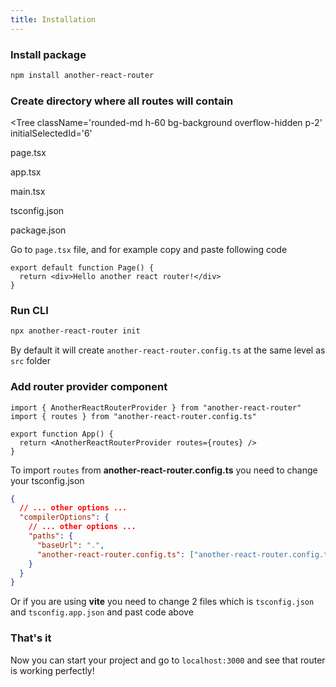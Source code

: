 ```yaml
---
title: Installation
---
```


### Install package

```bash
npm install another-react-router
```

### Create directory where all routes will contain

<Tree
  className='rounded-md h-60 bg-background overflow-hidden p-2'
  initialSelectedId='6'
>
  <Folder element='src' value='1'>
    <Folder value='2' element='routes'>
      <File value='6'>
        <p> page.tsx </p>
      </File>
    </Folder>
    <Folder value='3' element='components' />
    <File value='4'>
      <p> app.tsx </p>
    </File>
    <File value='5'>
      <p> main.tsx </p>
    </File>
  </Folder>
  <File value='7'>
    <p> tsconfig.json </p>
  </File>
  <File value='8'>
    <p> package.json </p>
  </File>
  <CollapseButton />
</Tree>

Go to `page.tsx` file, and for example copy and paste following code

```tsx
export default function Page() {
  return <div>Hello another react router!</div>
}
```

### Run CLI

```bash
npx another-react-router init
```

By default it will create `another-react-router.config.ts` at the same level as `src` folder

### Add router provider component

```tsx
import { AnotherReactRouterProvider } from "another-react-router"
import { routes } from "another-react-router.config.ts"

export function App() {
  return <AnotherReactRouterProvider routes={routes} />
}
```

To import `routes` from **another-react-router.config.ts** you need to change your tsconfig.json

```json
{
  // ... other options ...
  "compilerOptions": {
    // ... other options ...
    "paths": {
      "baseUrl": ".",
      "another-react-router.config.ts": ["another-react-router.config.ts"]
    }
  }
}
```

Or if you are using **vite** you need to change 2 files which is `tsconfig.json` and `tsconfig.app.json` and past code above

### That's it

Now you can start your project and go to `localhost:3000` and see that router is working perfectly!
